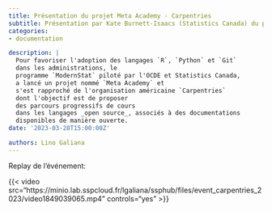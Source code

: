 ```yaml
---
title: Présentation du projet Meta Academy - Carpentries
subtitle: Présentation par Kate Burnett-Isaacs (Statistics Canada) du projet de documentation ouverte
categories:
- documentation

description: |
  Pour favoriser l'adoption des langages `R`, `Python` et `Git`
  dans les administrations, le
  programme `ModernStat` piloté par l'OCDE et Statistics Canada,
  a lancé un projet nommé `Meta Academy` et
  s'est rapproché de l'organisation américaine `Carpentries`
  dont l'objectif est de proposer
  des parcours progressifs de cours
  dans les langages _open source_, associés à des documentations
  disponibles de manière ouverte. 
date: '2023-03-28T15:00:00Z'

authors: Lino Galiana
---
```


Replay de l'événement: 

{{< video src="https://minio.lab.sspcloud.fr/lgaliana/ssphub/files/event_carpentries_2023/video1849039065.mp4" controls="yes" >}}










